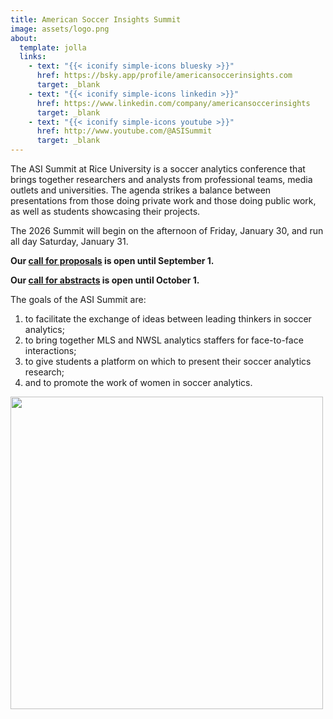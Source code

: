 ```yaml
---
title: American Soccer Insights Summit
image: assets/logo.png
about:
  template: jolla
  links:
    - text: "{{< iconify simple-icons bluesky >}}"
      href: https://bsky.app/profile/americansoccerinsights.com
      target: _blank
    - text: "{{< iconify simple-icons linkedin >}}"
      href: https://www.linkedin.com/company/americansoccerinsights
      target: _blank
    - text: "{{< iconify simple-icons youtube >}}"
      href: http://www.youtube.com/@ASISummit
      target: _blank
---
```


The ASI Summit at Rice University is a soccer analytics conference that brings together researchers and analysts from professional teams, media outlets and universities. The agenda strikes a balance between presentations from those doing private work and those doing public work, as well as students showcasing their projects.

The 2026 Summit will begin on the afternoon of Friday, January 30, and run all day Saturday, January 31.

**Our [call for proposals](call-for-proposals) is open until September 1.**

**Our [call for abstracts](call-for-abstracts) is open until October 1.**

The goals of the ASI Summit are:

1. to facilitate the exchange of ideas between leading thinkers in soccer analytics;
2. to bring together MLS and NWSL analytics staffers for face-to-face interactions;
3. to give students a platform on which to present their soccer analytics research;
4. and to promote the work of women in soccer analytics.

[![](assets/rice.png){width=500 fig-align="center"}](https://sport.rice.edu/sport-analytics-major){target=_blank}
